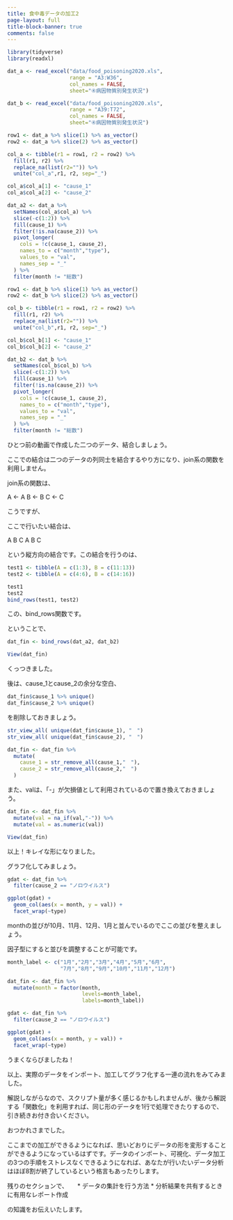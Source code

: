 ```yaml
---
title: 食中毒データの加工2
page-layout: full
title-block-banner: true
comments: false
---
```


```r
library(tidyverse)
library(readxl)

dat_a <- read_excel("data/food_poisoning2020.xls",
                    range = "A3:W36",
                    col_names = FALSE,
                    sheet="④病因物質別発生状況")

dat_b <- read_excel("data/food_poisoning2020.xls",
                    range = "A39:T72",
                    col_names = FALSE,
                    sheet="④病因物質別発生状況")

row1 <- dat_a %>% slice(1) %>% as_vector()
row2 <- dat_a %>% slice(2) %>% as_vector()

col_a <- tibble(r1 = row1, r2 = row2) %>% 
  fill(r1, r2) %>% 
  replace_na(list(r2="")) %>% 
  unite("col_a",r1, r2, sep="_")

col_a$col_a[1] <- "cause_1"
col_a$col_a[2] <- "cause_2"

dat_a2 <- dat_a %>% 
  setNames(col_a$col_a) %>% 
  slice(-c(1:2)) %>% 
  fill(cause_1) %>% 
  filter(!is.na(cause_2)) %>% 
  pivot_longer(
    cols = !c(cause_1, cause_2),
    names_to = c("month","type"),
    values_to = "val",
    names_sep = "_"
  ) %>% 
  filter(month != "総数")

row1 <- dat_b %>% slice(1) %>% as_vector()
row2 <- dat_b %>% slice(2) %>% as_vector()

col_b <- tibble(r1 = row1, r2 = row2) %>% 
  fill(r1, r2) %>% 
  replace_na(list(r2="")) %>% 
  unite("col_b",r1, r2, sep="_")

col_b$col_b[1] <- "cause_1"
col_b$col_b[2] <- "cause_2"

dat_b2 <- dat_b %>% 
  setNames(col_b$col_b) %>% 
  slice(-c(1:2)) %>% 
  fill(cause_1) %>% 
  filter(!is.na(cause_2)) %>% 
  pivot_longer(
    cols = !c(cause_1, cause_2),
    names_to = c("month","type"),
    values_to = "val",
    names_sep = "_"
  ) %>% 
  filter(month != "総数")
```

ひとつ前の動画で作成した二つのデータ、結合しましょう。

ここでの結合は二つのデータの列同士を結合するやり方になり、join系の関数を利用しません。

join系の関数は、

A  <- A
B  <- B
C  <- C

こうですが、
 
ここで行いたい結合は、

A
B
C
A
B
C
 
という縦方向の結合です。この結合を行うのは、

```r
test1 <- tibble(A = c(1:3), B = c(11:13))
test2 <- tibble(A = c(4:6), B = c(14:16))

test1
test2
bind_rows(test1, test2)
```

この、bind_rows関数です。

ということで、

```r
dat_fin <- bind_rows(dat_a2, dat_b2)

View(dat_fin)
```

くっつきました。

後は、cause_1とcause_2の余分な空白、

```r
dat_fin$cause_1 %>% unique()
dat_fin$cause_2 %>% unique()
```

を削除しておきましょう。

```r
str_view_all( unique(dat_fin$cause_1), "　")
str_view_all( unique(dat_fin$cause_2), "　")

dat_fin <- dat_fin %>% 
  mutate(
    cause_1 = str_remove_all(cause_1,"　"),
    cause_2 = str_remove_all(cause_2,"　")
  )
```

また、valは、「-」が欠損値として利用されているので置き換えておきましょう。

```r
dat_fin <- dat_fin %>% 
  mutate(val = na_if(val,"-")) %>% 
  mutate(val = as.numeric(val))

View(dat_fin)
```

以上！キレイな形になりました。

グラフ化してみましょう。

```r
gdat <- dat_fin %>% 
  filter(cause_2 == "ノロウイルス") 

ggplot(gdat) + 
  geom_col(aes(x = month, y = val)) +
  facet_wrap(~type)
```

monthの並びが10月、11月、12月、1月と並んでいるのでここの並びを整えましょう。

因子型にすると並びを調整することが可能です。

```r
month_label <- c("1月","2月","3月","4月","5月","6月",
                 "7月","8月","9月","10月","11月","12月")

dat_fin <- dat_fin %>% 
  mutate(month = factor(month,
                        levels=month_label,
                        labels=month_label))

gdat <- dat_fin %>% 
  filter(cause_2 == "ノロウイルス") 

ggplot(gdat) + 
  geom_col(aes(x = month, y = val)) +
  facet_wrap(~type)
```

うまくならびましたね！

以上、実際のデータをインポート、加工してグラフ化する一連の流れをみてみました。

解説しながらなので、スクリプト量が多く感じるかもしれませんが、後から解説する「関数化」を利用すれば、同じ形のデータを1行で処理できたりするので、引き続きお付き合いください。

おつかれさまでした。

ここまでの加工ができるようになれば、思いどおりにデータの形を変形することができるようになっているはずです。データのインポート、可視化、データ加工の3つの手順をストレスなくできるようになれば、あなたが行いたいデータ分析はほぼ8割が終了しているという格言もあったりします。

残りのセクションで、
　
* データの集計を行う方法
* 分析結果を共有するときに有用なレポート作成

の知識をお伝えいたします。
